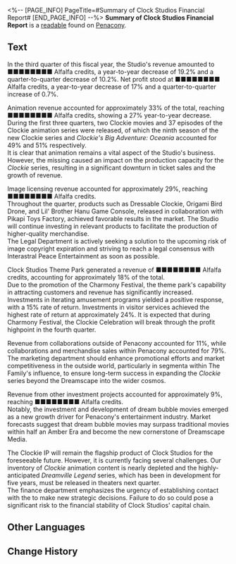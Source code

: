 <%-- [PAGE_INFO]
PageTitle=#Summary of Clock Studios Financial Report#
[END_PAGE_INFO] --%>
{{Readable Infobox
|id           = 321
|partIds      = 190593
|title        = 
|image        = Item Penacony Readable 1.png
|world        = Penacony
|parts        = 1
|author       = <!--to be added-->
|description  = The financial statements for the third quarter for Clock Studios, providing detailed information on the Group's revenues across various sectors and outlining preliminary targets for future growth.
|part1        = Summary of Clock Studios Financial Report
|source1      = {{cx|Source missing}}
|characters   = 
|factions     = Penacony; The Family
}}
'''Summary of Clock Studios Financial Report''' is a [[readable]] found on [[Penacony]].
<!--
==Location==
{{Map Embed|<map name>|<marker id>}}
-->
==Text==
In the third quarter of this fiscal year, the Studio's revenue amounted to ■■■■■■■■ Alfalfa credits, a year-to-year decrease of 19.2% and a quarter-to-quarter decrease of 10.2%. Net profit stood at ■■■■■■■■ Alfalfa credits, a year-to-year decrease of 17% and a quarter-to-quarter increase of 0.7%.

Animation revenue accounted for approximately 33% of the total, reaching ■■■■■■■■ Alfalfa credits, showing a 27% year-to-year decrease.<br />
During the first three quarters, two Clockie movies and 37 episodes of the Clockie animation series were released, of which the ninth season of the new Clockie series and ''Clockie's Big Adventure: Oceania'' accounted for 49% and 51% respectively.<br />
It is clear that animation remains a vital aspect of the Studio's business. However, the missing {{Rubi|Chairman|"Watchmaker"}} caused an impact on the production capacity for the ''Clockie'' series, resulting in a significant downturn in ticket sales and the growth of revenue.

Image licensing revenue accounted for approximately 29%, reaching ■■■■■■■■ Alfalfa credits.<br />
Throughout the quarter, products such as Dressable Clockie, Origami Bird Drone, and Lil' Brother Hanu Game Console, released in collaboration with Pikapi Toys Factory, achieved favorable results in the market. The Studio will continue investing in relevant products to facilitate the production of higher-quality merchandise.<br />
The Legal Department is actively seeking a solution to the upcoming risk of image copyright expiration and striving to reach a legal consensus with Interastral Peace Entertainment as soon as possible.


Clock Studios Theme Park generated a revenue of ■■■■■■■■ Alfalfa credits, accounting for approximately 18% of the total.<br />
Due to the promotion of the Charmony Festival, the theme park's capability in attracting customers and revenue has significantly increased. Investments in iterating amusement programs yielded a positive response, with a 15% rate of return. Investments in visitor services achieved the highest rate of return at approximately 24%. It is expected that during Charmony Festival, the Clockie Celebration will break through the profit highpoint in the fourth quarter.

Revenue from collaborations outside of Penacony accounted for 11%, while collaborations and merchandise sales within Penacony accounted for 79%. The marketing department should enhance promotional efforts and market competitiveness in the outside world, particularly in segmenta within The Family's influence, to ensure long-term success in expanding the ''Clockie'' series beyond the Dreamscape into the wider cosmos.

Revenue from other investment projects accounted for approximately 9%, reaching ■■■■■■■■ Alfalfa credits.<br />
Notably, the investment and development of dream bubble movies emerged as a new growth driver for Penacony's entertainment industry. Market forecasts suggest that dream bubble movies may surpass traditional movies within half an Amber Era and become the new cornerstone of Dreamscape Media.

The Clockie IP will remain the flagship product of Clock Studios for the foreseeable future. However, it is currently facing several challenges. Our inventory of ''Clockie'' animation content is nearly depleted and the highly-anticipated ''Dreamville Legend'' series, which has been in development for five years, must be released in theaters next quarter.<br />
The finance department emphasizes the urgency of establishing contact with the {{Rubi|Chairman|"Watchmaker"}} to make new strategic decisions. Failure to do so could pose a significant risk to the financial stability of Clock Studios' capital chain.

<!--
==Trivia==
* 
-->
==Other Languages==
{{Other Languages
|en   = Summary of Clock Studios Financial Report
|zhs  = 克劳克影业财务报告摘要
|zht  = 克勞克影業財務報告摘要
|ja   = クラークフィルム決算短信
|ko   = 클락 스튜디오 재무 보고서 요약
|es   = Resumen del informe financiero de Estudios Reloj
|fr   = Résumé du rapport financier des Studios Chrono
|ru   = Краткая сводка из финансового отчёта Студии «Часы»
|th   = สรุปรายงานทางการเงินของ Clock Studios
|vi   = Tóm Tắt Báo Cáo Tài Chính Clock Studios
|de   = Zusammenfassung des Finanzberichts der Clock-Studios
|id   = Ringkasan Laporan Keuangan Clock Studios
|pt   = Resumo do Relatório Financeiro dos Estúdios Clock
}}

==Change History==
{{Change History|2.1}}
